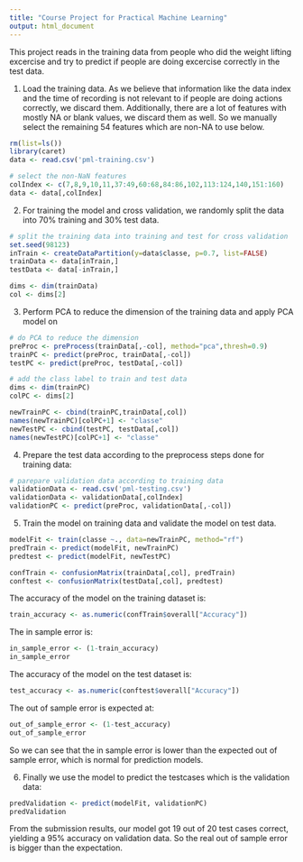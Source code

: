 ---
title: "Course Project for Practical Machine Learning"
output: html_document
---
This project reads in the training data from people who did the weight lifting excercise and try to predict if people are doing excercise correctly in the test data. 

1. Load the training data. As we believe that information like the data index and the time of recording is not relevant to if people are doing actions correctly, we discard them. Additionally, there are a lot of features with mostly NA or blank values, we discard them as well. So we manually select the remaining 54 features which are non-NA to use below. 
```{r, warning=FALSE}
rm(list=ls())
library(caret)
data <- read.csv('pml-training.csv')

# select the non-NaN features
colIndex <- c(7,8,9,10,11,37:49,60:68,84:86,102,113:124,140,151:160)
data <- data[,colIndex]

```

2. For training the model and cross validation, we randomly split the data into 70% training and 30% test data.  
```{r, warning=FALSE}
# split the training data into training and test for cross validation
set.seed(98123)
inTrain <- createDataPartition(y=data$classe, p=0.7, list=FALSE)
trainData <- data[inTrain,]
testData <- data[-inTrain,]

dims <- dim(trainData)
col <- dims[2]
```


3. Perform PCA to reduce the dimension of the training data and apply PCA model on 
```{r, warning=FALSE}
# do PCA to reduce the dimension
preProc <- preProcess(trainData[,-col], method="pca",thresh=0.9)
trainPC <- predict(preProc, trainData[,-col])
testPC <- predict(preProc, testData[,-col])

# add the class label to train and test data
dims <- dim(trainPC)
colPC <- dims[2]

newTrainPC <- cbind(trainPC,trainData[,col])
names(newTrainPC)[colPC+1] <- "classe"
newTestPC <- cbind(testPC, testData[,col])
names(newTestPC)[colPC+1] <- "classe"
```

4. Prepare the test data according to the preprocess steps done for training data:

```{r, warning=FALSE}
# parepare validation data according to training data
validationData <- read.csv('pml-testing.csv')
validationData <- validationData[,colIndex]
validationPC <- predict(preProc, validationData[,-col])
```

5. Train the model on training data and validate the model on test data. 
```{r, warning=FALSE}
modelFit <- train(classe ~., data=newTrainPC, method="rf")
predTrain <- predict(modelFit, newTrainPC)
predtest <- predict(modelFit, newTestPC)

confTrain <- confusionMatrix(trainData[,col], predTrain)
conftest <- confusionMatrix(testData[,col], predtest)
```

The accuracy of the model on the training dataset is:  
```{r, warning=FALSE}
train_accuracy <- as.numeric(confTrain$overall["Accuracy"])
```

The in sample error is:
```{r, warning=FALSE}
in_sample_error <- (1-train_accuracy)
in_sample_error
```

The accuracy of the model on the test dataset is: 
```{r, warning=FALSE}
test_accuracy <- as.numeric(conftest$overall["Accuracy"])
```

The out of sample error is expected at:
```{r,warning=FALSE}
out_of_sample_error <- (1-test_accuracy)
out_of_sample_error
```

So we can see that the in sample error is lower than the expected out of sample error, which is normal for prediction models. 

6. Finally we use the model to predict the testcases which is the validation data:
```{r, warning=FALSE}
predValidation <- predict(modelFit, validationPC)
predValidation
```

From the submission results, our model got 19 out of 20 test cases correct, yielding a 95% accuracy on validation data. So the real out of sample error is bigger than the expectation. 
